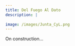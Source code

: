 ```yaml
---
title: Del Fuego Al Dato
description: |
    
image: /images/Junta_CyL.png
---
```


On construction...